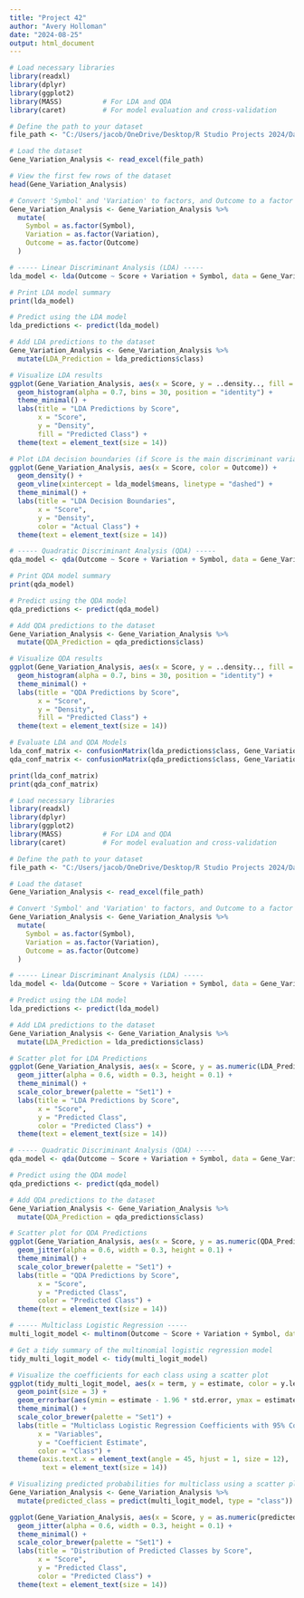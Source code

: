 ---
title: "Project 42"
author: "Avery Holloman"
date: "2024-08-25"
output: html_document
---

```{r}
# Load necessary libraries
library(readxl)
library(dplyr)
library(ggplot2)
library(MASS)          # For LDA and QDA
library(caret)         # For model evaluation and cross-validation

# Define the path to your dataset
file_path <- "C:/Users/jacob/OneDrive/Desktop/R Studio Projects 2024/Datasets/Gene_Variation_Analysis.xlsx"

# Load the dataset
Gene_Variation_Analysis <- read_excel(file_path)

# View the first few rows of the dataset
head(Gene_Variation_Analysis)

# Convert 'Symbol' and 'Variation' to factors, and Outcome to a factor
Gene_Variation_Analysis <- Gene_Variation_Analysis %>%
  mutate(
    Symbol = as.factor(Symbol),
    Variation = as.factor(Variation),
    Outcome = as.factor(Outcome)
  )

# ----- Linear Discriminant Analysis (LDA) -----
lda_model <- lda(Outcome ~ Score + Variation + Symbol, data = Gene_Variation_Analysis)

# Print LDA model summary
print(lda_model)

# Predict using the LDA model
lda_predictions <- predict(lda_model)

# Add LDA predictions to the dataset
Gene_Variation_Analysis <- Gene_Variation_Analysis %>%
  mutate(LDA_Prediction = lda_predictions$class)

# Visualize LDA results
ggplot(Gene_Variation_Analysis, aes(x = Score, y = ..density.., fill = LDA_Prediction)) +
  geom_histogram(alpha = 0.7, bins = 30, position = "identity") +
  theme_minimal() +
  labs(title = "LDA Predictions by Score",
       x = "Score",
       y = "Density",
       fill = "Predicted Class") +
  theme(text = element_text(size = 14))

# Plot LDA decision boundaries (if Score is the main discriminant variable)
ggplot(Gene_Variation_Analysis, aes(x = Score, color = Outcome)) +
  geom_density() +
  geom_vline(xintercept = lda_model$means, linetype = "dashed") +
  theme_minimal() +
  labs(title = "LDA Decision Boundaries",
       x = "Score",
       y = "Density",
       color = "Actual Class") +
  theme(text = element_text(size = 14))

# ----- Quadratic Discriminant Analysis (QDA) -----
qda_model <- qda(Outcome ~ Score + Variation + Symbol, data = Gene_Variation_Analysis)

# Print QDA model summary
print(qda_model)

# Predict using the QDA model
qda_predictions <- predict(qda_model)

# Add QDA predictions to the dataset
Gene_Variation_Analysis <- Gene_Variation_Analysis %>%
  mutate(QDA_Prediction = qda_predictions$class)

# Visualize QDA results
ggplot(Gene_Variation_Analysis, aes(x = Score, y = ..density.., fill = QDA_Prediction)) +
  geom_histogram(alpha = 0.7, bins = 30, position = "identity") +
  theme_minimal() +
  labs(title = "QDA Predictions by Score",
       x = "Score",
       y = "Density",
       fill = "Predicted Class") +
  theme(text = element_text(size = 14))

# Evaluate LDA and QDA Models
lda_conf_matrix <- confusionMatrix(lda_predictions$class, Gene_Variation_Analysis$Outcome)
qda_conf_matrix <- confusionMatrix(qda_predictions$class, Gene_Variation_Analysis$Outcome)

print(lda_conf_matrix)
print(qda_conf_matrix)

```

```{r}
# Load necessary libraries
library(readxl)
library(dplyr)
library(ggplot2)
library(MASS)          # For LDA and QDA
library(caret)         # For model evaluation and cross-validation

# Define the path to your dataset
file_path <- "C:/Users/jacob/OneDrive/Desktop/R Studio Projects 2024/Datasets/Gene_Variation_Analysis.xlsx"

# Load the dataset
Gene_Variation_Analysis <- read_excel(file_path)

# Convert 'Symbol' and 'Variation' to factors, and Outcome to a factor
Gene_Variation_Analysis <- Gene_Variation_Analysis %>%
  mutate(
    Symbol = as.factor(Symbol),
    Variation = as.factor(Variation),
    Outcome = as.factor(Outcome)
  )

# ----- Linear Discriminant Analysis (LDA) -----
lda_model <- lda(Outcome ~ Score + Variation + Symbol, data = Gene_Variation_Analysis)

# Predict using the LDA model
lda_predictions <- predict(lda_model)

# Add LDA predictions to the dataset
Gene_Variation_Analysis <- Gene_Variation_Analysis %>%
  mutate(LDA_Prediction = lda_predictions$class)

# Scatter plot for LDA Predictions
ggplot(Gene_Variation_Analysis, aes(x = Score, y = as.numeric(LDA_Prediction), color = LDA_Prediction)) +
  geom_jitter(alpha = 0.6, width = 0.3, height = 0.1) +
  theme_minimal() +
  scale_color_brewer(palette = "Set1") +
  labs(title = "LDA Predictions by Score",
       x = "Score",
       y = "Predicted Class",
       color = "Predicted Class") +
  theme(text = element_text(size = 14))

# ----- Quadratic Discriminant Analysis (QDA) -----
qda_model <- qda(Outcome ~ Score + Variation + Symbol, data = Gene_Variation_Analysis)

# Predict using the QDA model
qda_predictions <- predict(qda_model)

# Add QDA predictions to the dataset
Gene_Variation_Analysis <- Gene_Variation_Analysis %>%
  mutate(QDA_Prediction = qda_predictions$class)

# Scatter plot for QDA Predictions
ggplot(Gene_Variation_Analysis, aes(x = Score, y = as.numeric(QDA_Prediction), color = QDA_Prediction)) +
  geom_jitter(alpha = 0.6, width = 0.3, height = 0.1) +
  theme_minimal() +
  scale_color_brewer(palette = "Set1") +
  labs(title = "QDA Predictions by Score",
       x = "Score",
       y = "Predicted Class",
       color = "Predicted Class") +
  theme(text = element_text(size = 14))

# ----- Multiclass Logistic Regression -----
multi_logit_model <- multinom(Outcome ~ Score + Variation + Symbol, data = Gene_Variation_Analysis)

# Get a tidy summary of the multinomial logistic regression model
tidy_multi_logit_model <- tidy(multi_logit_model)

# Visualize the coefficients for each class using a scatter plot
ggplot(tidy_multi_logit_model, aes(x = term, y = estimate, color = y.level)) +
  geom_point(size = 3) +
  geom_errorbar(aes(ymin = estimate - 1.96 * std.error, ymax = estimate + 1.96 * std.error), width = 0.2) +
  theme_minimal() +
  scale_color_brewer(palette = "Set1") +
  labs(title = "Multiclass Logistic Regression Coefficients with 95% Confidence Intervals",
       x = "Variables",
       y = "Coefficient Estimate",
       color = "Class") +
  theme(axis.text.x = element_text(angle = 45, hjust = 1, size = 12),
        text = element_text(size = 14))

# Visualizing predicted probabilities for multiclass using a scatter plot
Gene_Variation_Analysis <- Gene_Variation_Analysis %>%
  mutate(predicted_class = predict(multi_logit_model, type = "class"))

ggplot(Gene_Variation_Analysis, aes(x = Score, y = as.numeric(predicted_class), color = predicted_class)) +
  geom_jitter(alpha = 0.6, width = 0.3, height = 0.1) +
  theme_minimal() +
  scale_color_brewer(palette = "Set1") +
  labs(title = "Distribution of Predicted Classes by Score",
       x = "Score",
       y = "Predicted Class",
       color = "Predicted Class") +
  theme(text = element_text(size = 14))
```

